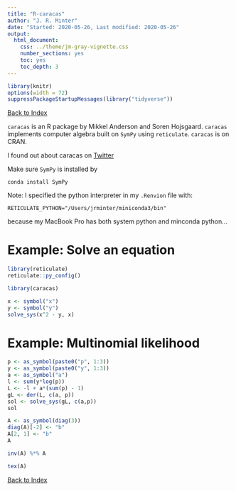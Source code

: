 ```yaml
---
title: "R-caracas"
author: "J. R. Minter"
date: "Started: 2020-05-26, Last modified: 2020-05-26"
output:
  html_document:
    css: ../theme/jm-gray-vignette.css
    number_sections: yes
    toc: yes
    toc_depth: 3
---
```


```r
library(knitr)
options(width = 72)
suppressPackageStartupMessages(library("tidyverse"))
```


[Back to Index](../README.html)

`caracas` is an R package by Mikkel Anderson and Soren Hojsgaard.
`caracas` implements computer algebra built on `SymPy` using
`reticulate`. `caracas` is on CRAN.

I found out about caracas on
[Twitter](https://twitter.com/mikldk/status/1265168063823073282)

Make sure `SymPy` is installed by

```
conda install SymPy
```

Note: I specified the python interpreter in my `.Renvion` file
with:

```
RETICULATE_PYTHON="/Users/jrminter/miniconda3/bin"
```

because my MacBook Pro has both system python and minconda python... 

# Example: Solve an equation

```r
library(reticulate)
reticulate::py_config()
```
```r

library(caracas)

x <- symbol("x")
y <- symbol("y")
solve_sys(x^2 - y, x)
```

# Example: Multinomial likelihood

```r
p <- as_symbol(paste0("p", 1:3))
y <- as_symbol(paste0("y", 1:3))
a <- as_symbol("a")
l <- sum(y*log(p))
L <- -l + a*(sum(p) - 1)
gL <- der(L, c(a, p))
sol <- solve_sys(gL, c(a,p))
sol
```

```r
A <- as_symbol(diag(3))
diag(A)[-2] <- "b"
A[2, 1] <- "b"
A

inv(A) %*% A

tex(A)
```


[Back to Index](../README.html)
